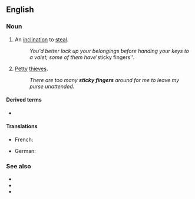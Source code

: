 ==English==

===Noun===
{{en-plural noun}}

# {{lb|en|idiomatic}} An [[inclination]] to [[steal]].
#: ''You'd better lock up your belongings before handing your keys to a valet; some of them have '''sticky fingers''.
# {{lb|en|idiomatic}} [[petty|Petty]] [[thief|thieves]].
#: ''There are too many '''sticky fingers''' around for me to leave my purse unattended.''

====Derived terms====
* {{l|en|sticky-fingered}}

====Translations====
{{trans-top|petty thief}}
* French: {{t+|fr|chapardeur|m}}
{{trans-mid}}
* German: {{t+|de|Langfinger|m}}
{{trans-bottom}}

===See also===
* {{l|en|five-finger discount}}
* {{l|en|long arms}}
* {{l|en|pilfery}}